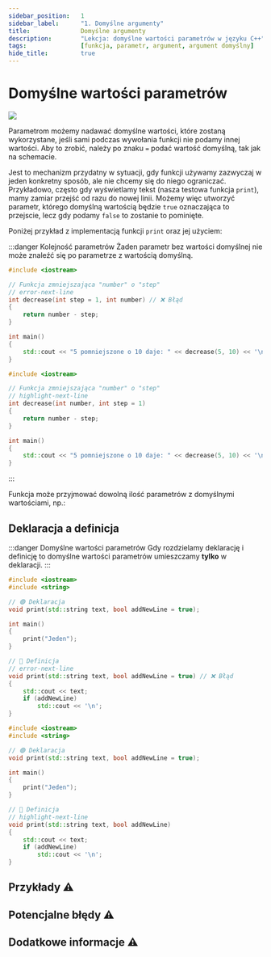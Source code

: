 ```yaml
---
sidebar_position:	1
sidebar_label:		"1. Domyślne argumenty"
title:				Domyślne argumenty
description:		"Lekcja: domyślne wartości parametrów w języku C++"
tags:				[funkcja, parametr, argument, argument domyślny]
hide_title:			true
---
```


<!-- Presets -->

<!-- Components -->

<!-- Codes -->

<NotFinished/>

# Domyślne wartości parametrów

<Image center border
		src="/img/tutorials/course/basic/functions/default-params-pl.png"
		desc="Schemat funkcji z wartością domyślną parametru"
	/>

Parametrom możemy nadawać domyślne wartości, które zostaną wykorzystane, jeśli sami podczas wywołania funkcji
nie podamy innej wartości. Aby to zrobić, należy po znaku `=` podać wartość domyślną, tak jak na schemacie.

Jest to mechanizm przydatny w sytuacji, gdy funkcji używamy zazwyczaj w jeden konkretny sposób, ale nie
chcemy się do niego ograniczać. Przykładowo, często gdy wyświetlamy tekst (nasza testowa funkcja `print`),
mamy zamiar przejść od razu do nowej linii. Możemy więc utworzyć parametr, którego domyślną wartością będzie
`true` oznaczająca to przejscie, lecz gdy podamy `false` to zostanie to pominięte.

Poniżej przykład z implementacją funkcji `print` oraz jej użyciem:

<div>
	<Code_ExampleDefaultParam />
</div>

:::danger Kolejność parametrów
Żaden parametr bez wartości domyślnej nie może znaleźć się po parametrze z wartością domyślną.

<Tabs>
<TabItem value="bad" label="❌ Źle" default>

```cpp
#include <iostream>

// Funkcja zmniejszająca "number" o "step"
// error-next-line
int decrease(int step = 1, int number) // ❌ Błąd
{
	return number - step;
}

int main()
{
	std::cout << "5 pomniejszone o 10 daje: " << decrease(5, 10) << '\n';
}
```

</TabItem>
<TabItem value="good" label="✔ Dobrze">

```cpp
#include <iostream>

// Funkcja zmniejszająca "number" o "step"
// highlight-next-line
int decrease(int number, int step = 1)
{
	return number - step;
}

int main()
{
	std::cout << "5 pomniejszone o 10 daje: " << decrease(5, 10) << '\n';
}
```

</TabItem>
</Tabs>

:::

Funkcja może przyjmować dowolną ilość parametrów z domyślnymi wartościami, np.:

<div>
	<Code_ExampleMultipleDefaultParams />
</div>

## Deklaracja a definicja

:::danger Domyślne wartości parametrów
Gdy rozdzielamy deklarację i definicję to domyślne wartości parametrów umieszczamy **tylko** w deklaracji.
:::

<Tabs>
<TabItem value="bad" label="❌ Źle" default>

```cpp
#include <iostream>
#include <string>

// 🟣 Deklaracja
void print(std::string text, bool addNewLine = true);

int main()
{
	print("Jeden");
}

// 🔵 Definicja
// error-next-line
void print(std::string text, bool addNewLine = true) // ❌ Błąd
{
	std::cout << text;
	if (addNewLine)
		std::cout << '\n';
}
```

</TabItem>
<TabItem value="good" label="✔ Dobrze">

```cpp
#include <iostream>
#include <string>

// 🟣 Deklaracja
void print(std::string text, bool addNewLine = true);

int main()
{
	print("Jeden");
}

// 🔵 Definicja
// highlight-next-line
void print(std::string text, bool addNewLine)
{
	std::cout << text;
	if (addNewLine)
		std::cout << '\n';
}
```

</TabItem>
</Tabs>

## Przykłady ⚠

<ImproveSection />

## Potencjalne błędy ⚠

<ImproveSection />

## Dodatkowe informacje ⚠

<ImproveSection />